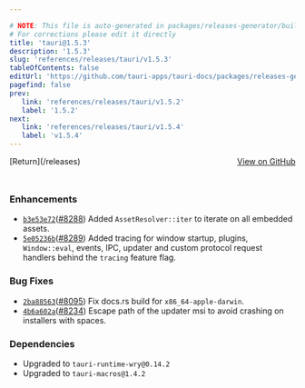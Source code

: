 ```yaml
---

# NOTE: This file is auto-generated in packages/releases-generator/build.ts
# For corrections please edit it directly
title: 'tauri@1.5.3'
description: '1.5.3'
slug: 'references/releases/tauri/v1.5.3'
tableOfContents: false
editUrl: 'https://github.com/tauri-apps/tauri-docs/packages/releases-generator/build.ts'
pagefind: false
prev:
   link: 'references/releases/tauri/v1.5.2'
   label: '1.5.2'
next:
   link: 'references/releases/tauri/v1.5.4'
   label: 'v1.5.4'
---
```


			

<ReleaseSidebar slug="references/releases/tauri"  packageName="tauri" />

<div style="margin-bottom:3rem; display: flex; justify-content: space-between; align-items: center"><span>[Return](/releases)</span><span><a href="https://github.com/tauri-apps/tauri/releases/tag/tauri-v1.5.3">View on GitHub</a></span></div>

### Enhancements

- [`b3e53e72`](https://www.github.com/tauri-apps/tauri/commit/b3e53e7243311a2659b7569dddc20c56ac9f9d8e)([#8288](https://www.github.com/tauri-apps/tauri/pull/8288)) Added `AssetResolver::iter` to iterate on all embedded assets.
- [`5e05236b`](https://www.github.com/tauri-apps/tauri/commit/5e05236b4987346697c7caae0567d3c50714c198)([#8289](https://www.github.com/tauri-apps/tauri/pull/8289)) Added tracing for window startup, plugins, `Window::eval`, events, IPC, updater and custom protocol request handlers behind the `tracing` feature flag.

### Bug Fixes

- [`2ba88563`](https://www.github.com/tauri-apps/tauri/commit/2ba8856343e284ed022f28cff6d16db15ad4645f)([#8095](https://www.github.com/tauri-apps/tauri/pull/8095)) Fix docs.rs build for `x86_64-apple-darwin`.
- [`4b6a602a`](https://www.github.com/tauri-apps/tauri/commit/4b6a602a89b36f24d34d6ccd8e3c9b7ce202c9eb)([#8234](https://www.github.com/tauri-apps/tauri/pull/8234)) Escape path of the updater msi to avoid crashing on installers with spaces.

### Dependencies

- Upgraded to `tauri-runtime-wry@0.14.2`
- Upgraded to `tauri-macros@1.4.2`

